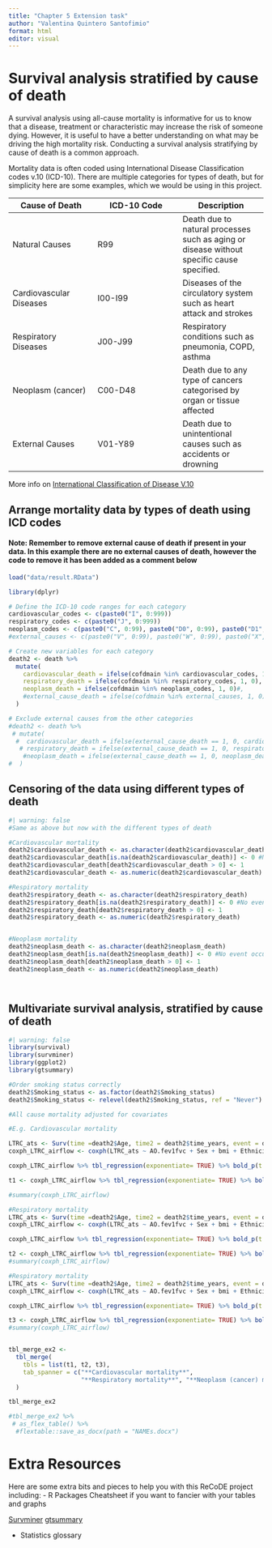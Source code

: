 ```yaml
---
title: "Chapter 5 Extension task"
author: "Valentina Quintero Santofimio"
format: html
editor: visual
---
```


# Survival analysis stratified by cause of death 

A survival analysis using all-cause mortality is informative for us to know that a disease, treatment or characteristic may increase the risk of someone dying. However, it is useful to have a better understanding on what may be driving the high mortality risk. Conducting a survival analysis stratifying by cause of death is a common approach. 

Mortality data is often coded using International Disease Classification codes v.10 (ICD-10). There are multiple categories for types of death, but for simplicity here are some examples, which we would be using in this project. 

| Cause of Death  	| ICD-10 Code 	| Description 	|
|---	|---	|---	|
| Natural Causes 	| R99 	| Death due to natural processes such as aging or disease without specific cause specified. 	|
| Cardiovascular Diseases 	| I00-I99 	| Diseases of the circulatory system such as heart attack and strokes 	|
| Respiratory Diseases 	| J00-J99 	| Respiratory conditions such as pneumonia, COPD, asthma 	|
| Neoplasm (cancer) 	| C00-D48 	| Death due to any type of cancers categorised by organ or tissue affected 	|
| External Causes 	| V01-Y89 	| Death due to unintentional causes such as accidents or drowning  	|

More info on [International Classification of Disease V.10](https://icd.who.int/browse10/2019/en)

## Arrange mortality data by types of death using ICD codes
#### Note: Remember to remove external cause of death if present in your data. In this example there are no external causes of death, however the code to remove it has been added as a comment below

```r
load("data/result.RData")

library(dplyr)

# Define the ICD-10 code ranges for each category
cardiovascular_codes <- c(paste0("I", 0:999))
respiratory_codes <- c(paste0("J", 0:999))
neoplasm_codes <- c(paste0("C", 0:99), paste0("D0", 0:99), paste0("D1", 0:99), paste0("D2", 0:99), paste0("D3", 0:99), paste0("D4", 0:99))
#external_causes <- c(paste0("V", 0:99), paste0("W", 0:99), paste0("X", 0:99), paste0("Y", 0:99))

# Create new variables for each category
death2 <- death %>%
  mutate(
    cardiovascular_death = ifelse(cofdmain %in% cardiovascular_codes, 1, 0),
    respiratory_death = ifelse(cofdmain %in% respiratory_codes, 1, 0),
    neoplasm_death = ifelse(cofdmain %in% neoplasm_codes, 1, 0)#,
    #external_cause_death = ifelse(cofdmain %in% external_causes, 1, 0)
  )

# Exclude external causes from the other categories
#death2 <- death %>%
 # mutate(
  #  cardiovascular_death = ifelse(external_cause_death == 1, 0, cardiovascular_death),
   # respiratory_death = ifelse(external_cause_death == 1, 0, respiratory_death),
    #neoplasm_death = ifelse(external_cause_death == 1, 0, neoplasm_death)
#  )

```

## Censoring of the data using different types of death 

```r
#| warning: false
#Same as above but now with the different types of death 

#Cardiovascular mortality 
death2$cardiovascular_death <- as.character(death2$cardiovascular_death)
death2$cardiovascular_death[is.na(death2$cardiovascular_death)] <- 0 #No event occured (ALIVE)
death2$cardiovascular_death[death2$cardiovascular_death > 0] <- 1
death2$cardiovascular_death <- as.numeric(death2$cardiovascular_death)

#Respiratory mortality
death2$respiratory_death <- as.character(death2$respiratory_death)
death2$respiratory_death[is.na(death2$respiratory_death)] <- 0 #No event occured (ALIVE)
death2$respiratory_death[death2$respiratory_death > 0] <- 1
death2$respiratory_death <- as.numeric(death2$respiratory_death)


#Neoplasm mortality
death2$neoplasm_death <- as.character(death2$neoplasm_death)
death2$neoplasm_death[is.na(death2$neoplasm_death)] <- 0 #No event occured (ALIVE)
death2$neoplasm_death[death2$neoplasm_death > 0] <- 1
death2$neoplasm_death <- as.numeric(death2$neoplasm_death)




```

## Multivariate survival analysis, stratified by cause of death 

```r
#| warning: false
library(survival)
library(survminer)
library(ggplot2)
library(gtsummary)

#Order smoking status correctly
death2$Smoking_status <- as.factor(death2$Smoking_status)
death2$Smoking_status <- relevel(death2$Smoking_status, ref = "Never")

#All cause mortality adjusted for covariates

#E.g. Cardiovascular mortality 

LTRC_ats <- Surv(time =death2$Age, time2 = death2$time_years, event = death2$cardiovascular_death) #Change type of death here 
coxph_LTRC_airflow <- coxph(LTRC_ats ~ AO.fev1fvc + Sex + bmi + Ethnicity + Smoking_status + UKB_centre, data = death2)

coxph_LTRC_airflow %>% tbl_regression(exponentiate= TRUE) %>% bold_p(t = 0.05) 

t1 <- coxph_LTRC_airflow %>% tbl_regression(exponentiate= TRUE) %>% bold_p(t = 0.05) 

#summary(coxph_LTRC_airflow)

#Respiratory mortality
LTRC_ats <- Surv(time =death2$Age, time2 = death2$time_years, event = death2$respiratory_death) #Change type of death here 
coxph_LTRC_airflow <- coxph(LTRC_ats ~ AO.fev1fvc + Sex + bmi + Ethnicity + Smoking_status + UKB_centre, data = death2)

coxph_LTRC_airflow %>% tbl_regression(exponentiate= TRUE) %>% bold_p(t = 0.05) 

t2 <- coxph_LTRC_airflow %>% tbl_regression(exponentiate= TRUE) %>% bold_p(t = 0.05) 
#summary(coxph_LTRC_airflow)

#Respiratory mortality
LTRC_ats <- Surv(time =death2$Age, time2 = death2$time_years, event = death2$neoplasm_death) #Change type of death here 
coxph_LTRC_airflow <- coxph(LTRC_ats ~ AO.fev1fvc + Sex + bmi + Ethnicity + Smoking_status + UKB_centre, data = death2)

coxph_LTRC_airflow %>% tbl_regression(exponentiate= TRUE) %>% bold_p(t = 0.05) 

t3 <- coxph_LTRC_airflow %>% tbl_regression(exponentiate= TRUE) %>% bold_p(t = 0.05) 
#summary(coxph_LTRC_airflow)


tbl_merge_ex2 <-
  tbl_merge(
    tbls = list(t1, t2, t3),
    tab_spanner = c("**Cardiovascular mortality**",
                    "**Respiratory mortality**", "**Neoplasm (cancer) mortality**")
  )

tbl_merge_ex2

#tbl_merge_ex2 %>%
 # as_flex_table() %>%
  #flextable::save_as_docx(path = "NAMEs.docx")
```

# Extra Resources
Here are some extra bits and pieces to help you with this ReCoDE project including: 
- R Packages Cheatsheet if you want to fancier with your tables and graphs

[Survminer](help/survminer_cheatsheet.pdf){width=100%}
[gtsummary](help/gtsummary_cheatsheet.pdf){width=100%}


- Statistics glossary 

